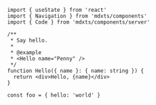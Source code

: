 ```tsx live
import { useState } from 'react'
import { Navigation } from 'mdxts/components'
import { Code } from 'mdxts/components/server'

/**
 * Say hello.
 *
 * @example
 * <Hello name="Penny" />
 */
function Hello({ name }: { name: string }) {
  return <div>Hello, {name}</div>
}

const foo = { hello: 'world' }
```
